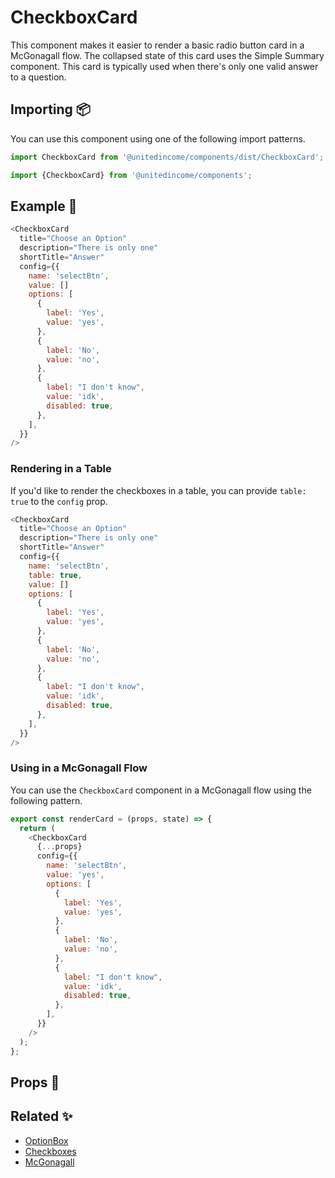 
# CheckboxCard

This component makes it easier to render a basic radio button card in a McGonagall flow. The collapsed state of this card uses the Simple Summary component. This card is typically used when there's only one valid answer to a question.

## Importing 📦

You can use this component using one of the following import patterns.

```javascript
import CheckboxCard from '@unitedincome/components/dist/CheckboxCard';
```

```javascript
import {CheckboxCard} from '@unitedincome/components';
```

## Example 🚀

<Preview>
  <CheckboxCard
    title="Choose an Option"
    description="There is only one"
    shortTitle="Answer"
    config={{
      name: 'selectBtn',
      value: [],
      options: [
        {
          label: 'Yes',
          value: 'yes',
        },
        {
          label: 'No',
          value: 'no',
        },
        {
          label: "I don't know",
          value: 'idk',
          disabled: true,
        },
      ],
    }}
  />
</Preview>

```javascript
<CheckboxCard
  title="Choose an Option"
  description="There is only one"
  shortTitle="Answer"
  config={{
    name: 'selectBtn',
    value: []
    options: [
      {
        label: 'Yes',
        value: 'yes',
      },
      {
        label: 'No',
        value: 'no',
      },
      {
        label: "I don't know",
        value: 'idk',
        disabled: true,
      },
    ],
  }}
/>
```

### Rendering in a Table

If you'd like to render the checkboxes in a table, you can provide `table: true` to the `config` prop.

<Preview>
  <CheckboxCard
    title="Choose an Option"
    description="There is only one"
    shortTitle="Answer"
    config={{
      name: 'selectBtn',
      table: true,
      value: [],
      options: [
        {
          label: 'Yes',
          value: 'yes',
        },
        {
          label: 'No',
          value: 'no',
        },
        {
          label: "I don't know",
          value: 'idk',
          disabled: true,
        },
      ],
    }}
  />
</Preview>

```javascript
<CheckboxCard
  title="Choose an Option"
  description="There is only one"
  shortTitle="Answer"
  config={{
    name: 'selectBtn',
    table: true,
    value: []
    options: [
      {
        label: 'Yes',
        value: 'yes',
      },
      {
        label: 'No',
        value: 'no',
      },
      {
        label: "I don't know",
        value: 'idk',
        disabled: true,
      },
    ],
  }}
/>
```

### Using in a McGonagall Flow

You can use the `CheckboxCard` component in a McGonagall flow using the following pattern.

```javascript
export const renderCard = (props, state) => {
  return (
    <CheckboxCard
      {...props}
      config={{
        name: 'selectBtn',
        value: 'yes',
        options: [
          {
            label: 'Yes',
            value: 'yes',
          },
          {
            label: 'No',
            value: 'no',
          },
          {
            label: "I don't know",
            value: 'idk',
            disabled: true,
          },
        ],
      }}
    />
  );
};
```

## Props 🔧

<Props of={CheckboxCard} />

## Related ✨

- [OptionBox](/?path=/story/atoms-optionbox--check)
- [Checkboxes](/?path=/story/molecules-checkboxes--default)
- [McGonagall](/?path=/story/templates-mcgonagall--default)
